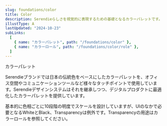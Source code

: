 ```yaml
---
slug: foundations/color
title: Color
description: Serendieらしさを視覚的に表現するための基礎となるカラーパレットです。このパレットに基づくことでプロダクト間の一貫性を強化できます。カラーパレットはリファレンストークンとして定義されています。
illustType: A
lastUpdated: "2024-10-23"
subLinks:
  [
    { name: "カラーパレット", path: "/foundations/color" },
    { name: "カラーロール", path: "/foundations/color/role" },
  ]
---
```



<PageSection>
  <PageHeadline number={1}>カラーパレット</PageHeadline>

Serendieブランドでは日本の伝統色をベースにしたカラーパレットを、オフィス空間やコミュニケーションツールなど様々なタッチポイントで使用しています。Serendieデザインシステムはそれを継承しつつ、デジタルプロダクトに最適化したカラーパレットを提供しています。

基本的に色相ごとに10段階の明度でスケールを設計していますが、UIのなかで必要となるWhiteとBlack、Transparencyは例外です。Transparencyの用途はカラーロールを参照してください。

  <div
    class={css({
      mt: "sd.system.dimension.spacing.twoExtraLarge",
      maxWidth: "calc(100vw - 48px)",
      overflowX: "auto",
    })}
  >
    <ColorMatrix />
  </div>
</PageSection>
